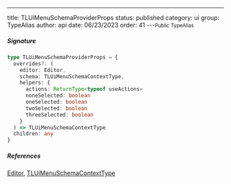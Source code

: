 ---
title: TLUiMenuSchemaProviderProps
status: published
category: ui
group: TypeAlias
author: api
date: 06/23/2023
order: 41
---<Small>Public TypeAlias</Small>




##### Signature


```ts
type TLUiMenuSchemaProviderProps = {
  overrides?: (
    editor: Editor,
    schema: TLUiMenuSchemaContextType,
    helpers: {
      actions: ReturnType<typeof useActions>
      noneSelected: boolean
      oneSelected: boolean
      twoSelected: boolean
      threeSelected: boolean
    }
  ) => TLUiMenuSchemaContextType
  children: any
}
```

##### References

[Editor](/gen/editor/Editor-class), [TLUiMenuSchemaContextType](/gen/ui/TLUiMenuSchemaContextType-type)


